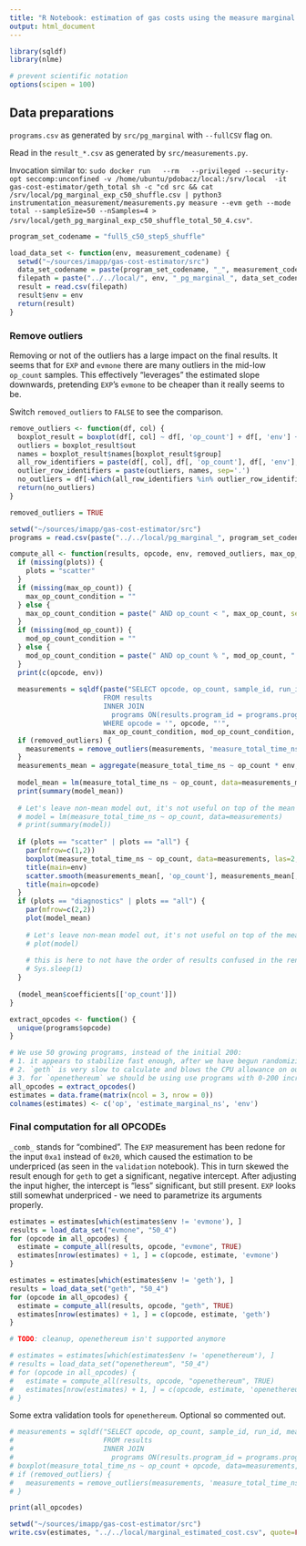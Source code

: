 ```yaml
---
title: "R Notebook: estimation of gas costs using the measure marginal method; for Gas Cost Estimator"
output: html_document
---
```


```r
library(sqldf)
library(nlme)

# prevent scientific notation
options(scipen = 100)
```

## Data preparations

`programs.csv` as generated by `src/pg_marginal` with `--fullCSV` flag on.

Read in the `result_*.csv` as generated by `src/measurements.py`. 

Invocation similar to: `sudo docker run   --rm   --privileged --security-opt seccomp:unconfined -v /home/ubuntu/pdobacz/local:/srv/local  -it gas-cost-estimator/geth_total sh -c "cd src && cat /srv/local/pg_marginal_exp_c50_shuffle.csv | python3 instrumentation_measurement/measurements.py measure --evm geth --mode total --sampleSize=50 --nSamples=4 > /srv/local/geth_pg_marginal_exp_c50_shuffle_total_50_4.csv"`. 

```r
program_set_codename = "full5_c50_step5_shuffle"

load_data_set <- function(env, measurement_codename) {
  setwd("~/sources/imapp/gas-cost-estimator/src")
  data_set_codename = paste(program_set_codename, "_", measurement_codename, sep="")
  filepath = paste("../../local/", env, "_pg_marginal_", data_set_codename, ".csv", sep="")
  result = read.csv(filepath)
  result$env = env
  return(result)
}
```

### Remove outliers

Removing or not of the outliers has a large impact on the final results.
It seems that for `EXP` and `evmone` there are many outliers in the mid-low `op_count` samples.
This effectively "leverages" the estimated slope downwards, pretending `EXP`'s `evmone` to be cheaper than it really seems to be.

Switch `removed_outliers` to `FALSE` to see the comparison.

```r
remove_outliers <- function(df, col) {
  boxplot_result = boxplot(df[, col] ~ df[, 'op_count'] + df[, 'env'] + df[, 'opcode'], plot=FALSE)
  outliers = boxplot_result$out
  names = boxplot_result$names[boxplot_result$group]
  all_row_identifiers = paste(df[, col], df[, 'op_count'], df[, 'env'], df[, 'opcode'], sep='.')
  outlier_row_identifiers = paste(outliers, names, sep='.')
  no_outliers = df[-which(all_row_identifiers %in% outlier_row_identifiers), ]
  return(no_outliers)
}

removed_outliers = TRUE
```

```r
setwd("~/sources/imapp/gas-cost-estimator/src")
programs = read.csv(paste("../../local/pg_marginal_", program_set_codename, ".csv", sep=""))

compute_all <- function(results, opcode, env, removed_outliers, max_op_count, mod_op_count, plots) {
  if (missing(plots)) {
    plots = "scatter"
  }
  if (missing(max_op_count)) {
    max_op_count_condition = ""
  } else {
    max_op_count_condition = paste(" AND op_count < ", max_op_count, sep="")
  }
  if (missing(mod_op_count)) {
    mod_op_count_condition = ""
  } else {
    mod_op_count_condition = paste(" AND op_count % ", mod_op_count, " = 0", sep="")
  }
  print(c(opcode, env))
  
  measurements = sqldf(paste("SELECT opcode, op_count, sample_id, run_id, measure_total_time_ns, env, results.program_id
                       FROM results
                       INNER JOIN
                         programs ON(results.program_id = programs.program_id)
                       WHERE opcode = '", opcode, "'",
                       max_op_count_condition, mod_op_count_condition, sep=""))
  if (removed_outliers) {
    measurements = remove_outliers(measurements, 'measure_total_time_ns')
  }
  measurements_mean = aggregate(measure_total_time_ns ~ op_count * env, measurements, mean)
  
  model_mean = lm(measure_total_time_ns ~ op_count, data=measurements_mean)
  print(summary(model_mean))
  
  # Let's leave non-mean model out, it's not useful on top of the mean model
  # model = lm(measure_total_time_ns ~ op_count, data=measurements)
  # print(summary(model))
  
  if (plots == "scatter" | plots == "all") {
    par(mfrow=c(1,2))
    boxplot(measure_total_time_ns ~ op_count, data=measurements, las=2, outline=removed_outliers)
    title(main=env)
    scatter.smooth(measurements_mean[, 'op_count'], measurements_mean[, 'measure_total_time_ns'])
    title(main=opcode)
  }
  if (plots == "diagnostics" | plots == "all") {
    par(mfrow=c(2,2))
    plot(model_mean)
    
    # Let's leave non-mean model out, it's not useful on top of the mean model
    # plot(model)
  
    # this is here to not have the order of results confused in the rendered output
    # Sys.sleep(1)
  }
  
  (model_mean$coefficients[['op_count']])
}
```

```r
extract_opcodes <- function() {
  unique(programs$opcode)
}

# We use 50 growing programs, instead of the initial 200:
# 1. it appears to stabilize fast enough, after we have begun randomizing the order of programs to avoid impact of periodic slowness
# 2. `geth` is very slow to calculate and blows the CPU allowance on our AWS machine, if we do 200
# 3. for `openethereum` we should be using use programs with 0-200 increasing `op_count`, otherwise the model doesn't capture the trend. Possibly, this will be resolved by dropping `openethereum`
all_opcodes = extract_opcodes()
estimates = data.frame(matrix(ncol = 3, nrow = 0))
colnames(estimates) <- c('op', 'estimate_marginal_ns', 'env')
```
### Final computation for all OPCODEs

`_comb_` stands for "combined". The `EXP` measurement has been redone for the input `0xa1` instead of `0x20`, which caused the estimation to be underpriced (as seen in the `validation` notebook).
This in turn skewed the result enough for `geth` to get a significant, negative intercept.
After adjusting the input higher, the intercept is "less" significant, but still present.
`EXP` looks still somewhat underpriced - we need to parametrize its arguments properly.

```r
estimates = estimates[which(estimates$env != 'evmone'), ]
results = load_data_set("evmone", "50_4")
for (opcode in all_opcodes) {
  estimate = compute_all(results, opcode, "evmone", TRUE)
  estimates[nrow(estimates) + 1, ] = c(opcode, estimate, 'evmone')
}
```

```r
estimates = estimates[which(estimates$env != 'geth'), ]
results = load_data_set("geth", "50_4")
for (opcode in all_opcodes) {
  estimate = compute_all(results, opcode, "geth", TRUE)
  estimates[nrow(estimates) + 1, ] = c(opcode, estimate, 'geth')
}
```
```r
# TODO: cleanup, openethereum isn't supported anymore

# estimates = estimates[which(estimates$env != 'openethereum'), ]
# results = load_data_set("openethereum", "50_4")
# for (opcode in all_opcodes) {
#   estimate = compute_all(results, opcode, "openethereum", TRUE)
#   estimates[nrow(estimates) + 1, ] = c(opcode, estimate, 'openethereum')
# }
```
Some extra validation tools for `openethereum`. Optional so commented out.

```r
# measurements = sqldf("SELECT opcode, op_count, sample_id, run_id, measure_total_time_ns, env, results.program_id
#                      FROM results
#                      INNER JOIN
#                        programs ON(results.program_id = programs.program_id)")
# boxplot(measure_total_time_ns ~ op_count + opcode, data=measurements, outline=FALSE)
# if (removed_outliers) {
#   measurements = remove_outliers(measurements, 'measure_total_time_ns')
# }
```


```r
print(all_opcodes)
```

```r
setwd("~/sources/imapp/gas-cost-estimator/src")
write.csv(estimates, "../../local/marginal_estimated_cost.csv", quote=FALSE, row.names=FALSE)
```

